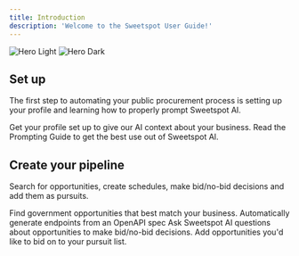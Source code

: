 ```yaml
---
title: Introduction
description: 'Welcome to the Sweetspot User Guide!'
---
```


<img
  className="block dark:hidden"
  src="/images/hero-logo.png"
  alt="Hero Light"
/>
<img
  className="hidden dark:block"
  src="/images/hero-logo.png"
  alt="Hero Dark"
/>

## Set up

The first step to automating your public procurement process is setting up your profile and learning how to properly prompt Sweetspot AI.

<CardGroup cols={2}>
  <Card
    title="Profile"
    icon="bolt"
    href="https://mintlify.com/essentials/profile"
  >
    Get your profile set up to give our AI context about your business.
  </Card>
  <Card
    title="Prompting Guide"
    icon="lightbulb"
    href="https://sweetspot.mintlify.app/essentials/prompting-guide"
  >
    Read the Prompting Guide to get the best use out of Sweetspot AI.
  </Card>
</CardGroup>

## Create your pipeline

Search for opportunities, create schedules, make bid/no-bid decisions and add them as pursuits.

<CardGroup cols={2}>
  <Card
    title="Search"
    icon="magnifying-glass"
    href="https://sweetspot.mintlify.app/essentials/search"
  >
    Find government opportunities that best match your business.
  </Card>
  <Card
    title="Schedules"
    icon="bell"
    href="https://sweetspot.mintlify.app/essentials/schedules"
  >
    Automatically generate endpoints from an OpenAPI spec
  </Card>
  <Card
    title="Opportunity Chat"
    icon="message-lines"
    href="https://sweetspot.mintlify.app/essentials/opportunity-chat"
  >
    Ask Sweetspot AI questions about opportunities to make bid/no-bid decisions.
  </Card>
  <Card
    title="Pursuits"
    icon="compass"
    href="https://sweetspot.mintlify.app/essentials/pursuits"
  >
    Add opportunities you'd like to bid on to your pursuit list.
  </Card>
</CardGroup>
